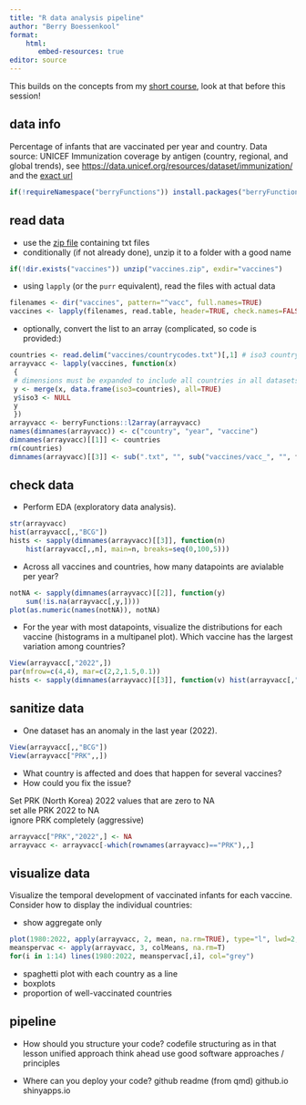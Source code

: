 ```yaml
---
title: "R data analysis pipeline"
author: "Berry Boessenkool"
format:
    html: 
       embed-resources: true
editor: source
---
```


This builds on the concepts from my [short course](https://github.com/brry/hour), look at that before this session!

## data info

Percentage of infants that are vaccinated per year and country. Data source: UNICEF Immunization coverage by antigen (country, regional, and global trends), see <https://data.unicef.org/resources/dataset/immunization/> and the [exact url](https://data.unicef.org/resources/data_explorer/unicef_f/?ag=UNICEF&df=GLOBAL_DATAFLOW&ver=1.0&dq=.IM_BCG+IMMUNISATION+IM_DTP1+IM_DTP3+IM_HEPB3+IM_HEPBB+IM_HIB3+IM_IPV1+IM_MCV1+IM_MCV2+IM_PCV3+IM_POL3+IM_RCV1+IM_ROTAC+IM_YFV..&startPeriod=2010&endPeriod=2020&lastnobservations=1)

```r
if(!requireNamespace("berryFunctions")) install.packages("berryFunctions")
```


## read data

-   use the [zip file](vaccines.zip) containing txt files
-   conditionally (if not already done), unzip it to a folder with a good name
```r
if(!dir.exists("vaccines")) unzip("vaccines.zip", exdir="vaccines")
```

-   using `lapply` (or the `purr` equivalent), read the files with actual data
```r
filenames <- dir("vaccines", pattern="^vacc", full.names=TRUE)
vaccines <- lapply(filenames, read.table, header=TRUE, check.names=FALSE)
```

-   optionally, convert the list to an array (complicated, so code is provided:)

```r
countries <- read.delim("vaccines/countrycodes.txt")[,1] # iso3 countrycodes
arrayvacc <- lapply(vaccines, function(x) 
 {
 # dimensions must be expanded to include all countries in all datasets:
 y <- merge(x, data.frame(iso3=countries), all=TRUE)
 y$iso3 <- NULL
 y
 })
arrayvacc <- berryFunctions::l2array(arrayvacc)
names(dimnames(arrayvacc)) <- c("country", "year", "vaccine")
dimnames(arrayvacc)[[1]] <- countries
rm(countries)
dimnames(arrayvacc)[[3]] <- sub(".txt", "", sub("vaccines/vacc_", "", filenames))
```

## check data

-   Perform EDA (exploratory data analysis).
```r
str(arrayvacc)
hist(arrayvacc[,,"BCG"])
hists <- sapply(dimnames(arrayvacc)[[3]], function(n)
	hist(arrayvacc[,,n], main=n, breaks=seq(0,100,5)))
```

-   Across all vaccines and countries, how many datapoints are avialable per year?
```r
notNA <- sapply(dimnames(arrayvacc)[[2]], function(y)
	sum(!is.na(arrayvacc[,y,])))
plot(as.numeric(names(notNA)), notNA)
```

-   For the year with most datapoints, visualize the distributions for each vaccine (histograms in a multipanel plot). Which vaccine has the largest variation among countries?
```r
View(arrayvacc[,"2022",])
par(mfrow=c(4,4), mar=c(2,2,1.5,0.1))
hists <- sapply(dimnames(arrayvacc)[[3]], function(v) hist(arrayvacc[,"2022",v], main=v, breaks=seq(0,100,5), col="salmon"))
```



## sanitize data

-   One dataset has an anomaly in the last year (2022).
```r
View(arrayvacc[,,"BCG"])
View(arrayvacc["PRK",,])
```

-   What country is affected and does that happen for several vaccines?
-   How could you fix the issue?

Set PRK (North Korea) 2022 values that are zero to NA  
set alle PRK 2022 to NA  
ignore PRK completely (aggressive)

```r
arrayvacc["PRK","2022",] <- NA
arrayvacc <- arrayvacc[-which(rownames(arrayvacc)=="PRK"),,]
```


## visualize data

Visualize the temporal development of vaccinated infants for each vaccine. Consider how to display the individual countries:

-   show aggregate only
```r
plot(1980:2022, apply(arrayvacc, 2, mean, na.rm=TRUE), type="l", lwd=2, ylim=c(40,100), las=1)
meanspervac <- apply(arrayvacc, 3, colMeans, na.rm=T)
for(i in 1:14) lines(1980:2022, meanspervac[,i], col="grey")
```


-   spaghetti plot with each country as a line
-   boxplots
-   proportion of well-vaccinated countries

## pipeline

-   How should you structure your code?
codefile structuring as in that lesson
unified approach
think ahead
use good software approaches / principles

-   Where can you deploy your code?
github readme (from qmd)
github.io
shinyapps.io




